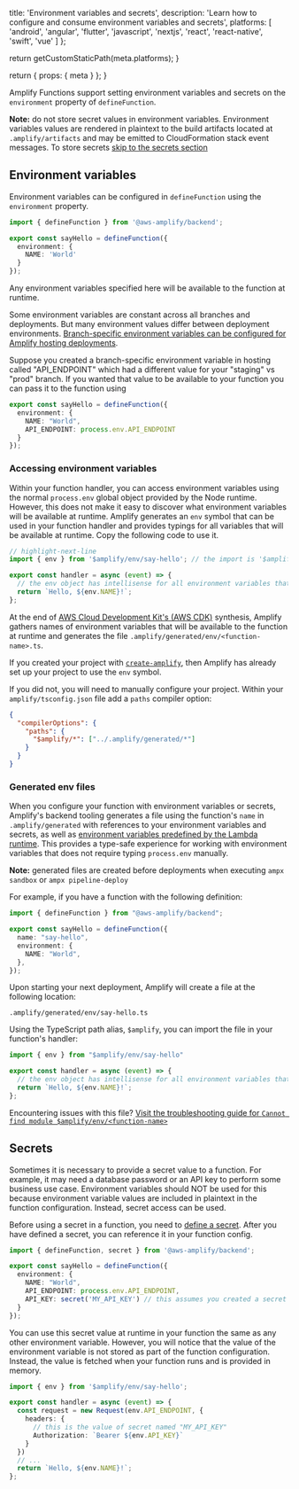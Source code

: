 
  title: 'Environment variables and secrets',
  description:
    'Learn how to configure and consume environment variables and secrets',
  platforms: [
    'android',
    'angular',
    'flutter',
    'javascript',
    'nextjs',
    'react',
    'react-native',
    'swift',
    'vue'
  ]
};

  return getCustomStaticPath(meta.platforms);
}

  return {
    props: {
      meta
    }
  };
}

Amplify Functions support setting environment variables and secrets on the `environment` property of `defineFunction`.

<Callout warning>

**Note:** do not store secret values in environment variables. Environment variables values are rendered in plaintext to the build artifacts located at `.amplify/artifacts` and may be emitted to CloudFormation stack event messages. To store secrets [skip to the secrets section](#secrets)

</Callout>

## Environment variables

Environment variables can be configured in `defineFunction` using the `environment` property.

```ts title="amplify/functions/say-hello/resource.ts"
import { defineFunction } from '@aws-amplify/backend';

export const sayHello = defineFunction({
  environment: {
    NAME: 'World'
  }
});
```

Any environment variables specified here will be available to the function at runtime.

Some environment variables are constant across all branches and deployments. But many environment values differ between deployment environments. [Branch-specific environment variables can be configured for Amplify hosting deployments](/[platform]/deploy-and-host/fullstack-branching/secrets-and-vars/).

Suppose you created a branch-specific environment variable in hosting called "API_ENDPOINT" which had a different value for your "staging" vs "prod" branch. If you wanted that value to be available to your function you can pass it to the function using

```ts title="amplify/functions/say-hello/resource.ts"
export const sayHello = defineFunction({
  environment: {
    NAME: "World",
    API_ENDPOINT: process.env.API_ENDPOINT
  }
});
```

### Accessing environment variables

Within your function handler, you can access environment variables using the normal `process.env` global object provided by the Node runtime. However, this does not make it easy to discover what environment variables will be available at runtime. Amplify generates an `env` symbol that can be used in your function handler and provides typings for all variables that will be available at runtime. Copy the following code to use it.

```ts title="amplify/functions/say-hello/handler.ts"
// highlight-next-line
import { env } from '$amplify/env/say-hello'; // the import is '$amplify/env/<function-name>'

export const handler = async (event) => {
  // the env object has intellisense for all environment variables that are available to the function
  return `Hello, ${env.NAME}!`;
};
```

<Accordion title='Understanding the "env" symbol and how to manually configure your Amplify project to use it' headingLevel='4' eyebrow='Learn more'>

At the end of [AWS Cloud Development Kit's (AWS CDK)](https://aws.amazon.com/cdk/) synthesis, Amplify gathers names of environment variables that will be available to the function at runtime and generates the file `.amplify/generated/env/<function-name>.ts`.

If you created your project with [`create-amplify`](https://www.npmjs.com/package/create-amplify), then Amplify has already set up your project to use the `env` symbol.

If you did not, you will need to manually configure your project. Within your `amplify/tsconfig.json` file add a `paths` compiler option:

```json title="amplify/tsconfig.json"
{
  "compilerOptions": {
    "paths": {
      "$amplify/*": ["../.amplify/generated/*"]
    }
  }
}
```

</Accordion>

### Generated env files

When you configure your function with environment variables or secrets, Amplify's backend tooling generates a file using the function's `name` in `.amplify/generated` with references to your environment variables and secrets, as well as [environment variables predefined by the Lambda runtime](https://docs.aws.amazon.com/lambda/latest/dg/configuration-envvars.html#configuration-envvars-runtime). This provides a type-safe experience for working with environment variables that does not require typing `process.env` manually.

<Callout info>

**Note:** generated files are created before deployments when executing `ampx sandbox` or `ampx pipeline-deploy`

</Callout>

For example, if you have a function with the following definition:

```ts title="amplify/functions/say-hello/resource.ts"
import { defineFunction } from "@aws-amplify/backend";

export const sayHello = defineFunction({
  name: "say-hello",
  environment: {
    NAME: "World",
  },
});
```

Upon starting your next deployment, Amplify will create a file at the following location:

```
.amplify/generated/env/say-hello.ts
```

Using the TypeScript path alias, `$amplify`, you can import the file in your function's handler:

```ts title="amplify/functions/say-hello/handler.ts"
import { env } from "$amplify/env/say-hello"

export const handler = async (event) => {
  // the env object has intellisense for all environment variables that are available to the function
  return `Hello, ${env.NAME}!`;
};
```

Encountering issues with this file? [Visit the troubleshooting guide for `Cannot find module $amplify/env/<function-name>`](/[platform]/build-a-backend/troubleshooting/cannot-find-module-amplify-env/)

## Secrets

Sometimes it is necessary to provide a secret value to a function. For example, it may need a database password or an API key to perform some business use case. Environment variables should NOT be used for this because environment variable values are included in plaintext in the function configuration. Instead, secret access can be used.

Before using a secret in a function, you need to [define a secret](/[platform]/deploy-and-host/fullstack-branching/secrets-and-vars/#set-secrets). After you have defined a secret, you can reference it in your function config.

```ts title="amplify/functions/say-hello/resource.ts"
import { defineFunction, secret } from '@aws-amplify/backend';

export const sayHello = defineFunction({
  environment: {
    NAME: "World",
    API_ENDPOINT: process.env.API_ENDPOINT,
    API_KEY: secret('MY_API_KEY') // this assumes you created a secret named "MY_API_KEY"
  }
});
```

You can use this secret value at runtime in your function the same as any other environment variable. However, you will notice that the value of the environment variable is not stored as part of the function configuration. Instead, the value is fetched when your function runs and is provided in memory.

```ts title="amplify/functions/say-hello/handler.ts"
import { env } from '$amplify/env/say-hello';

export const handler = async (event) => {
  const request = new Request(env.API_ENDPOINT, {
    headers: {
      // this is the value of secret named "MY_API_KEY"
      Authorization: `Bearer ${env.API_KEY}`
    }
  })
  // ...
  return `Hello, ${env.NAME}!`;
};
```
